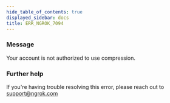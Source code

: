 ```yaml
---
hide_table_of_contents: true
displayed_sidebar: docs
title: ERR_NGROK_7094
---
```


### Message

Your account is not authorized to use compression.

<ErrorDetails />

### Further help

If you're having trouble resolving this error, please reach out to [support@ngrok.com](mailto:support@ngrok.com?subject=Help%20with%20ERR_NGROK_7094)
